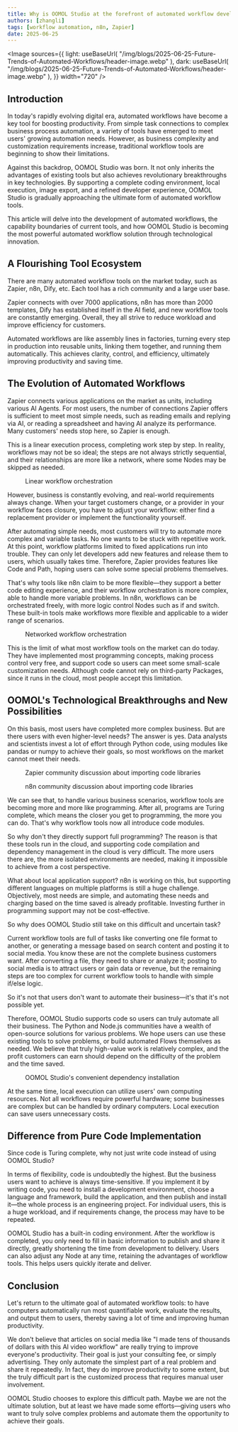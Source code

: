 ```yaml
---
title: Why is OOMOL Studio at the forefront of automated workflow development?
authors: [zhangli]
tags: [workflow automation, n8n, Zapier]
date: 2025-06-25
---
```


<Image
  sources={{
    light: useBaseUrl(
      "/img/blogs/2025-06-25-Future-Trends-of-Automated-Workflows/header-image.webp"
    ),
    dark: useBaseUrl(
      "/img/blogs/2025-06-25-Future-Trends-of-Automated-Workflows/header-image.webp"
    ),
  }}
  width="720"
/>


## Introduction

In today's rapidly evolving digital era, automated workflows have become a key tool for boosting productivity. From simple task connections to complex business process automation, a variety of tools have emerged to meet users' growing automation needs. However, as business complexity and customization requirements increase, traditional workflow tools are beginning to show their limitations.

Against this backdrop, OOMOL Studio was born. It not only inherits the advantages of existing tools but also achieves revolutionary breakthroughs in key technologies. By supporting a complete coding environment, local execution, image export, and a refined developer experience, OOMOL Studio is gradually approaching the ultimate form of automated workflow tools.

This article will delve into the development of automated workflows, the capability boundaries of current tools, and how OOMOL Studio is becoming the most powerful automated workflow solution through technological innovation.

## A Flourishing Tool Ecosystem

There are many automated workflow tools on the market today, such as Zapier, n8n, Dify, etc. Each tool has a rich community and a large user base.

Zapier connects with over 7000 applications, n8n has more than 2000 templates, Dify has established itself in the AI field, and new workflow tools are constantly emerging. Overall, they all strive to reduce workload and improve efficiency for customers.

Automated workflows are like assembly lines in factories, turning every step in production into reusable units, linking them together, and running them automatically. This achieves clarity, control, and efficiency, ultimately improving productivity and saving time.

## The Evolution of Automated Workflows

Zapier connects various applications on the market as units, including various AI Agents. For most users, the number of connections Zapier offers is sufficient to meet most simple needs, such as reading emails and replying via AI, or reading a spreadsheet and having AI analyze its performance. Many customers' needs stop here, so Zapier is enough.

This is a linear execution process, completing work step by step. In reality, workflows may not be so ideal; the steps are not always strictly sequential, and their relationships are more like a network, where some Nodes may be skipped as needed.

<figure>
  <Image
    sources={{
      light: useBaseUrl(
        "/img/blogs/2025-06-25-Future-Trends-of-Automated-Workflows/zapier-flow.png"
      ),
      dark: useBaseUrl(
        "/img/blogs/2025-06-25-Future-Trends-of-Automated-Workflows/zapier-flow.png"
      ),
    }}
    width="720"
  />
  <figcaption
    style={{ textAlign: "center", fontStyle: "italic", color: "#828282" }}
  >
    Linear workflow orchestration
  </figcaption>
</figure>

However, business is constantly evolving, and real-world requirements always change. When your target customers change, or a provider in your workflow faces closure, you have to adjust your workflow: either find a replacement provider or implement the functionality yourself.

After automating simple needs, most customers will try to automate more complex and variable tasks. No one wants to be stuck with repetitive work. At this point, workflow platforms limited to fixed applications run into trouble. They can only let developers add new features and release them to users, which usually takes time. Therefore, Zapier provides features like Code and Path, hoping users can solve some special problems themselves.

That's why tools like n8n claim to be more flexible—they support a better code editing experience, and their workflow orchestration is more complex, able to handle more variable problems. In n8n, workflows can be orchestrated freely, with more logic control Nodes such as if and switch. These built-in tools make workflows more flexible and applicable to a wider range of scenarios.

<figure>
  <Image
    sources={{
      light: useBaseUrl(
        "/img/blogs/2025-06-25-Future-Trends-of-Automated-Workflows/dify-flow.png"
      ),
      dark: useBaseUrl(
        "/img/blogs/2025-06-25-Future-Trends-of-Automated-Workflows/dify-flow.png"
      ),
    }}
    width="720"
  />
  <figcaption
    style={{ textAlign: "center", fontStyle: "italic", color: "#828282" }}
  >
    Networked workflow orchestration
  </figcaption>
</figure>

This is the limit of what most workflow tools on the market can do today. They have implemented most programming concepts, making process control very free, and support code so users can meet some small-scale customization needs. Although code cannot rely on third-party Packages, since it runs in the cloud, most people accept this limitation.

## OOMOL's Technological Breakthroughs and New Possibilities

On this basis, most users have completed more complex business. But are there users with even higher-level needs? The answer is yes. Data analysts and scientists invest a lot of effort through Python code, using modules like pandas or numpy to achieve their goals, so most workflows on the market cannot meet their needs.

<figure>
  <Image
    sources={{
      light: useBaseUrl(
        "/img/blogs/2025-06-25-Future-Trends-of-Automated-Workflows/zapier-import-lib.png"
      ),
      dark: useBaseUrl(
        "/img/blogs/2025-06-25-Future-Trends-of-Automated-Workflows/zapier-import-lib.png"
      ),
    }}
    width="720"
  />
  <figcaption
    style={{ textAlign: "center", fontStyle: "italic", color: "#828282" }}
  >
    Zapier community discussion about importing code libraries
  </figcaption>
</figure>

<figure>
  <Image
    sources={{
      light: useBaseUrl(
        "/img/blogs/2025-06-25-Future-Trends-of-Automated-Workflows/n8n-import-lib.png"
      ),
      dark: useBaseUrl(
        "/img/blogs/2025-06-25-Future-Trends-of-Automated-Workflows/n8n-import-lib.png"
      ),
    }}
    width="720"
  />
  <figcaption
    style={{ textAlign: "center", fontStyle: "italic", color: "#828282" }}
  >
    n8n community discussion about importing code libraries
  </figcaption>
</figure>

We can see that, to handle various business scenarios, workflow tools are becoming more and more like programming. After all, programs are Turing complete, which means the closer you get to programming, the more you can do. That's why workflow tools now all introduce code modules.

So why don't they directly support full programming? The reason is that these tools run in the cloud, and supporting code compilation and dependency management in the cloud is very difficult. The more users there are, the more isolated environments are needed, making it impossible to achieve from a cost perspective.

What about local application support? n8n is working on this, but supporting different languages on multiple platforms is still a huge challenge. Objectively, most needs are simple, and automating these needs and charging based on the time saved is already profitable. Investing further in programming support may not be cost-effective.

So why does OOMOL Studio still take on this difficult and uncertain task?

Current workflow tools are full of tasks like converting one file format to another, or generating a message based on search content and posting it to social media. You know these are not the complete business customers want. After converting a file, they need to share or analyze it; posting to social media is to attract users or gain data or revenue, but the remaining steps are too complex for current workflow tools to handle with simple if/else logic.

So it's not that users don't want to automate their business—it's that it's not possible yet.

Therefore, OOMOL Studio supports code so users can truly automate all their business. The Python and Node.js communities have a wealth of open-source solutions for various problems. We hope users can use these existing tools to solve problems, or build automated Flows themselves as needed. We believe that truly high-value work is relatively complex, and the profit customers can earn should depend on the difficulty of the problem and the time saved.

<figure>
  <Image
    sources={{
      light: useBaseUrl(
        "/img/blogs/2025-06-25-Future-Trends-of-Automated-Workflows/oomol-import-lib.png"
      ),
      dark: useBaseUrl(
        "/img/blogs/2025-06-25-Future-Trends-of-Automated-Workflows/oomol-import-lib.png"
      ),
    }}
    width="720"
  />
  <figcaption
    style={{ textAlign: "center", fontStyle: "italic", color: "#828282" }}
  >
    OOMOL Studio's convenient dependency installation
  </figcaption>
</figure>

At the same time, local execution can utilize users' own computing resources. Not all workflows require powerful hardware; some businesses are complex but can be handled by ordinary computers. Local execution can save users unnecessary costs.

## Difference from Pure Code Implementation

Since code is Turing complete, why not just write code instead of using OOMOL Studio?

In terms of flexibility, code is undoubtedly the highest. But the business users want to achieve is always time-sensitive. If you implement it by writing code, you need to install a development environment, choose a language and framework, build the application, and then publish and install it—the whole process is an engineering project. For individual users, this is a huge workload, and if requirements change, the process may have to be repeated.

OOMOL Studio has a built-in coding environment. After the workflow is completed, you only need to fill in basic information to publish and share it directly, greatly shortening the time from development to delivery. Users can also adjust any Node at any time, retaining the advantages of workflow tools. This helps users quickly iterate and deliver.

## Conclusion

Let's return to the ultimate goal of automated workflow tools: to have computers automatically run most quantifiable work, evaluate the results, and output them to users, thereby saving a lot of time and improving human productivity.

We don't believe that articles on social media like "I made tens of thousands of dollars with this AI video workflow" are really trying to improve everyone's productivity. Their goal is just your consulting fee, or simply advertising. They only automate the simplest part of a real problem and share it repeatedly. In fact, they do improve productivity to some extent, but the truly difficult part is the customized process that requires manual user involvement.

OOMOL Studio chooses to explore this difficult path. Maybe we are not the ultimate solution, but at least we have made some efforts—giving users who want to truly solve complex problems and automate them the opportunity to achieve their goals.
